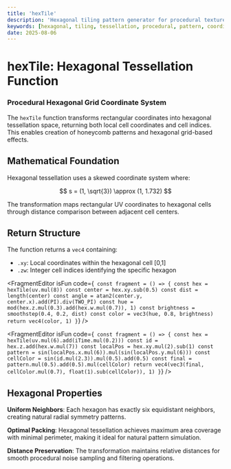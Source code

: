 ```yaml
---
title: 'hexTile'
description: 'Hexagonal tiling pattern generator for procedural texture and coordinate mapping'
keywords: [hexagonal, tiling, tessellation, procedural, pattern, coordinate]
date: 2025-08-06
---
```



# hexTile: Hexagonal Tessellation Function

### Procedural Hexagonal Grid Coordinate System

The `hexTile` function transforms rectangular coordinates into hexagonal tessellation space, returning both local cell coordinates and cell indices. This enables creation of honeycomb patterns and hexagonal grid-based effects.

## Mathematical Foundation

Hexagonal tessellation uses a skewed coordinate system where:

$$
s = (1, \sqrt{3}) \approx (1, 1.732)
$$

The transformation maps rectangular UV coordinates to hexagonal cells through distance comparison between adjacent cell centers.

## Return Structure

The function returns a `vec4` containing:

- `.xy`: Local coordinates within the hexagonal cell [0,1]
- `.zw`: Integer cell indices identifying the specific hexagon

<FragmentEditor
        isFun
        code={`
const fragment = () => {
        const hex = hexTile(uv.mul(8))
        const center = hex.xy.sub(0.5)
        const dist = length(center)
        const angle = atan2(center.y, center.x).add(PI).div(TWO_PI)
        const hue = mod(hex.z.mul(0.3).add(hex.w.mul(0.7)), 1)
        const brightness = smoothstep(0.4, 0.2, dist)
        const color = vec3(hue, 0.8, brightness)
        return vec4(color, 1)
}`}
/>

<FragmentEditor
        isFun
        code={`
const fragment = () => {
        const hex = hexTile(uv.mul(6).add(iTime.mul(0.2)))
        const id = hex.z.add(hex.w.mul(7))
        const localPos = hex.xy.mul(2).sub(1)
        const pattern = sin(localPos.x.mul(6)).mul(sin(localPos.y.mul(6)))
        const cellColor = sin(id.mul(2.3)).mul(0.5).add(0.5)
        const final = pattern.mul(0.5).add(0.5).mul(cellColor)
        return vec4(vec3(final, cellColor.mul(0.7), float(1).sub(cellColor)), 1)
}`}
/>

## Hexagonal Properties

**Uniform Neighbors**: Each hexagon has exactly six equidistant neighbors, creating natural radial symmetry patterns.

**Optimal Packing**: Hexagonal tessellation achieves maximum area coverage with minimal perimeter, making it ideal for natural pattern simulation.

**Distance Preservation**: The transformation maintains relative distances for smooth procedural noise sampling and filtering operations.
